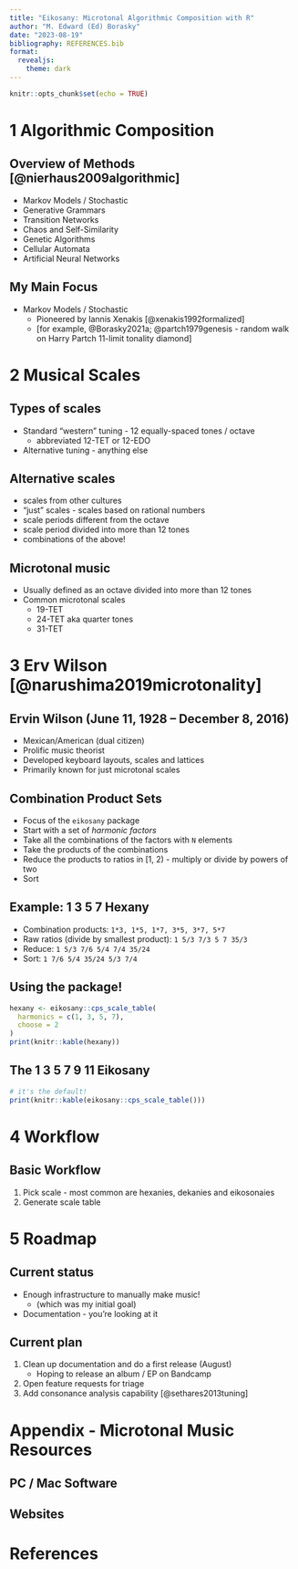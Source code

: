 ```yaml
---
title: "Eikosany: Microtonal Algorithmic Composition with R"
author: "M. Edward (Ed) Borasky"
date: "2023-08-19"
bibliography: REFERENCES.bib
format: 
  revealjs:
    theme: dark
---
```


```r
knitr::opts_chunk$set(echo = TRUE)

```

# 1 Algorithmic Composition

## Overview of Methods [@nierhaus2009algorithmic]

-   Markov Models / Stochastic
-   Generative Grammars
-   Transition Networks
-   Chaos and Self-Similarity
-   Genetic Algorithms
-   Cellular Automata
-   Artificial Neural Networks

## My Main Focus

-   Markov Models / Stochastic
    -   Pioneered by Iannis Xenakis [@xenakis1992formalized]
    -   [for example, @Borasky2021a; @partch1979genesis - random
    walk on Harry Partch 11-limit tonality diamond]

# 2 Musical Scales

## Types of scales

-   Standard "western" tuning - 12 equally-spaced tones / octave
    -   abbreviated 12-TET or 12-EDO
-   Alternative tuning - anything else

## Alternative scales
-   scales from other cultures
-   "just" scales - scales based on rational numbers
-   scale periods different from the octave
-   scale period divided into more than 12 tones
-   combinations of the above!

## Microtonal music

-   Usually defined as an octave divided into more than 12 tones
-   Common microtonal scales
    -   19-TET
    -   24-TET aka quarter tones
    -   31-TET

# 3 Erv Wilson [@narushima2019microtonality]

## Ervin Wilson (June 11, 1928 – December 8, 2016)
- Mexican/American (dual citizen)
- Prolific music theorist
- Developed keyboard layouts, scales and lattices
- Primarily known for just microtonal scales

## Combination Product Sets
- Focus of the `eikosany` package
- Start with a set of _harmonic factors_
- Take all the combinations of the factors with `N` elements
- Take the products of the combinations
- Reduce the products to ratios in [1, 2) - multiply or divide by
powers of two
- Sort

## Example: 1 3 5 7 Hexany
- Combination products: `1*3, 1*5, 1*7, 3*5, 3*7, 5*7`
- Raw ratios (divide by smallest product): `1 5/3 7/3 5 7 35/3`
- Reduce: `1 5/3 7/6 5/4 7/4 35/24`
- Sort: `1 7/6 5/4 35/24 5/3 7/4`

## Using the package!
```r
hexany <- eikosany::cps_scale_table(
  harmonics = c(1, 3, 5, 7),
  choose = 2
)
print(knitr::kable(hexany))

```

## The 1 3 5 7 9 11 Eikosany
```r
# it's the default!
print(knitr::kable(eikosany::cps_scale_table()))

```

# 4 Workflow

## Basic Workflow
1. Pick scale - most common are hexanies, dekanies and eikosonaies
2. Generate scale table

# 5 Roadmap

## Current status
- Enough infrastructure to manually make music!
    - (which was my initial goal)
- Documentation - you're looking at it

## Current plan
1. Clean up documentation and do a first release (August)
    - Hoping to release an album / EP on Bandcamp
2. Open feature requests for triage
3. Add consonance analysis capability [@sethares2013tuning]

# Appendix - Microtonal Music Resources

## PC / Mac Software

## Websites

# References
